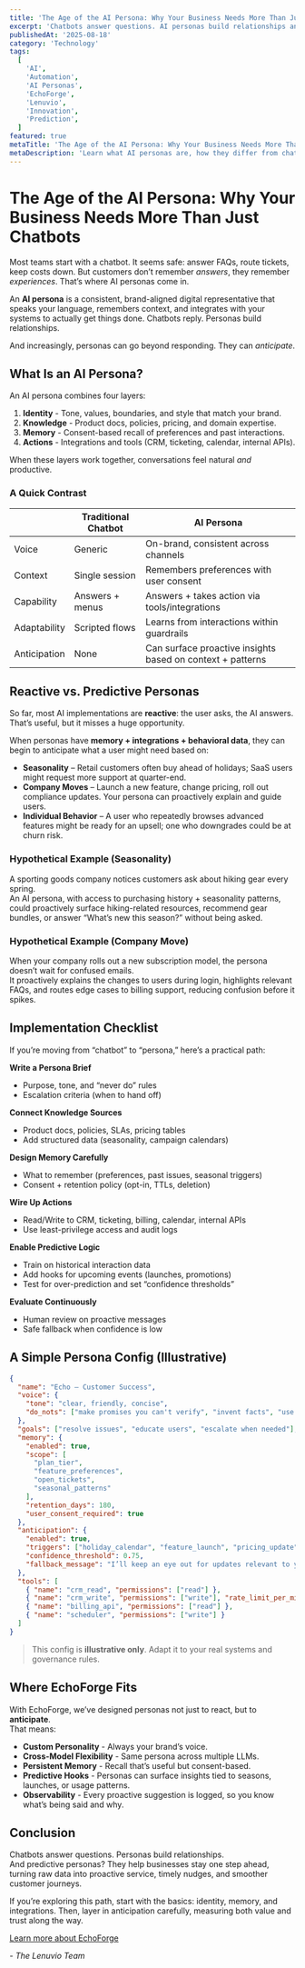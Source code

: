 ```yaml
---
title: 'The Age of the AI Persona: Why Your Business Needs More Than Just Chatbots'
excerpt: 'Chatbots answer questions. AI personas build relationships and can even anticipate customer needs based on patterns, seasons, or company moves.'
publishedAt: '2025-08-18'
category: 'Technology'
tags:
  [
    'AI',
    'Automation',
    'AI Personas',
    'EchoForge',
    'Lenuvio',
    'Innovation',
    'Prediction',
  ]
featured: true
metaTitle: 'The Age of the AI Persona: Why Your Business Needs More Than Just Chatbots - Lenuvio Blog'
metaDescription: 'Learn what AI personas are, how they differ from chatbots, where they fit in your stack, and how they can start predicting user needs instead of just reacting.'
---
```


# The Age of the AI Persona: Why Your Business Needs More Than Just Chatbots

Most teams start with a chatbot. It seems safe: answer FAQs, route tickets, keep costs down. But customers don’t remember _answers_, they remember _experiences_. That’s where AI personas come in.

An **AI persona** is a consistent, brand-aligned digital representative that speaks your language, remembers context, and integrates with your systems to actually get things done. Chatbots reply. Personas build relationships.

And increasingly, personas can go beyond responding. They can _anticipate_.

## What Is an AI Persona?

An AI persona combines four layers:

1. **Identity** - Tone, values, boundaries, and style that match your brand.
2. **Knowledge** - Product docs, policies, pricing, and domain expertise.
3. **Memory** - Consent-based recall of preferences and past interactions.
4. **Actions** - Integrations and tools (CRM, ticketing, calendar, internal APIs).

When these layers work together, conversations feel natural _and_ productive.

### A Quick Contrast

|              | Traditional Chatbot | AI Persona                                                 |
| ------------ | ------------------- | ---------------------------------------------------------- |
| Voice        | Generic             | On-brand, consistent across channels                       |
| Context      | Single session      | Remembers preferences with user consent                    |
| Capability   | Answers + menus     | Answers + takes action via tools/integrations              |
| Adaptability | Scripted flows      | Learns from interactions within guardrails                 |
| Anticipation | None                | Can surface proactive insights based on context + patterns |

## Reactive vs. Predictive Personas

So far, most AI implementations are **reactive**: the user asks, the AI answers.  
That’s useful, but it misses a huge opportunity.

When personas have **memory + integrations + behavioral data**, they can begin to anticipate what a user might need based on:

- **Seasonality** – Retail customers often buy ahead of holidays; SaaS users might request more support at quarter-end.
- **Company Moves** – Launch a new feature, change pricing, roll out compliance updates. Your persona can proactively explain and guide users.
- **Individual Behavior** – A user who repeatedly browses advanced features might be ready for an upsell; one who downgrades could be at churn risk.

### Hypothetical Example (Seasonality)

A sporting goods company notices customers ask about hiking gear every spring.  
An AI persona, with access to purchasing history + seasonality patterns, could proactively surface hiking-related resources, recommend gear bundles, or answer “What’s new this season?” without being asked.

### Hypothetical Example (Company Move)

When your company rolls out a new subscription model, the persona doesn’t wait for confused emails.  
It proactively explains the changes to users during login, highlights relevant FAQs, and routes edge cases to billing support, reducing confusion before it spikes.

## Implementation Checklist

If you’re moving from “chatbot” to “persona,” here’s a practical path:

**Write a Persona Brief**

- Purpose, tone, and “never do” rules
- Escalation criteria (when to hand off)

**Connect Knowledge Sources**

- Product docs, policies, SLAs, pricing tables
- Add structured data (seasonality, campaign calendars)

**Design Memory Carefully**

- What to remember (preferences, past issues, seasonal triggers)
- Consent + retention policy (opt-in, TTLs, deletion)

**Wire Up Actions**

- Read/Write to CRM, ticketing, billing, calendar, internal APIs
- Use least-privilege access and audit logs

**Enable Predictive Logic**

- Train on historical interaction data
- Add hooks for upcoming events (launches, promotions)
- Test for over-prediction and set “confidence thresholds”

**Evaluate Continuously**

- Human review on proactive messages
- Safe fallback when confidence is low

## A Simple Persona Config (Illustrative)

```json
{
  "name": "Echo – Customer Success",
  "voice": {
    "tone": "clear, friendly, concise",
    "do_nots": ["make promises you can't verify", "invent facts", "use slang"]
  },
  "goals": ["resolve issues", "educate users", "escalate when needed"],
  "memory": {
    "enabled": true,
    "scope": [
      "plan_tier",
      "feature_preferences",
      "open_tickets",
      "seasonal_patterns"
    ],
    "retention_days": 180,
    "user_consent_required": true
  },
  "anticipation": {
    "enabled": true,
    "triggers": ["holiday_calendar", "feature_launch", "pricing_update"],
    "confidence_threshold": 0.75,
    "fallback_message": "I’ll keep an eye out for updates relevant to you."
  },
  "tools": [
    { "name": "crm_read", "permissions": ["read"] },
    { "name": "crm_write", "permissions": ["write"], "rate_limit_per_min": 10 },
    { "name": "billing_api", "permissions": ["read"] },
    { "name": "scheduler", "permissions": ["write"] }
  ]
}
```

> This config is **illustrative only**. Adapt it to your real systems and governance rules.

## Where EchoForge Fits

With EchoForge, we’ve designed personas not just to react, but to **anticipate**.  
That means:

- **Custom Personality** - Always your brand’s voice.
- **Cross-Model Flexibility** - Same persona across multiple LLMs.
- **Persistent Memory** - Recall that’s useful but consent-based.
- **Predictive Hooks** - Personas can surface insights tied to seasons, launches, or usage patterns.
- **Observability** - Every proactive suggestion is logged, so you know what’s being said and why.

## Conclusion

Chatbots answer questions. Personas build relationships.  
And predictive personas? They help businesses stay one step ahead, turning raw data into proactive service, timely nudges, and smoother customer journeys.

If you’re exploring this path, start with the basics: identity, memory, and integrations. Then, layer in anticipation carefully, measuring both value and trust along the way.

[Learn more about EchoForge](https://echoforge.lenuv.io)

_- The Lenuvio Team_
